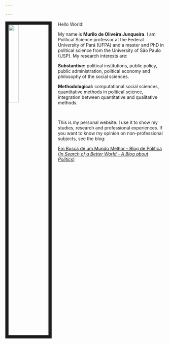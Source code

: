 ```yaml
---

---
```


<link rel="stylesheet" href="styles.css" type="text/css">

<img src="imagens/MyPhoto.jpg" style="width:25%; border:10px solid; margin-right: 20px" align="left">


Hello World!

My name is **Murilo de Oliveira Junqueira**. I am Political Science professor at the Federal University of Pará (UFPA) and a master and PhD in political science from the University of São Paulo (USP). My research interests are:

**Substantive:** political institutions, public policy, public administration, political economy and philosophy of the social sciences.

**Methodological:** computational social sciences, quantitative methods in political science, integration between quantitative and qualitative methods.
<p>&nbsp;</p>

This is my personal website. I use it to show my studies, research and professional experiences. If you want to know my opinion on non-professional subjects, see the blog:

[Em Busca de um Mundo Melhor - Blog de Política (_In Search of a Better World - A Blog about Politics_)](https://embuscadeummundomelhor.wordpress.com/)


<p>&nbsp;</p>



